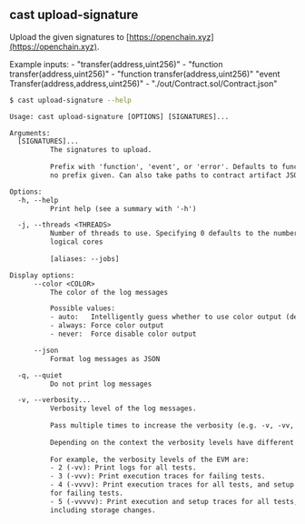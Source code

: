 ## cast upload-signature

Upload the given signatures to [https://openchain.xyz](https://openchain.xyz).

Example inputs: - "transfer(address,uint256)" - "function
transfer(address,uint256)" - "function transfer(address,uint256)" "event
Transfer(address,address,uint256)" - "./out/Contract.sol/Contract.json"

```bash
$ cast upload-signature --help
```

```txt
Usage: cast upload-signature [OPTIONS] [SIGNATURES]...

Arguments:
  [SIGNATURES]...
          The signatures to upload.
          
          Prefix with 'function', 'event', or 'error'. Defaults to function if
          no prefix given. Can also take paths to contract artifact JSON.

Options:
  -h, --help
          Print help (see a summary with '-h')

  -j, --threads <THREADS>
          Number of threads to use. Specifying 0 defaults to the number of
          logical cores
          
          [aliases: --jobs]

Display options:
      --color <COLOR>
          The color of the log messages

          Possible values:
          - auto:   Intelligently guess whether to use color output (default)
          - always: Force color output
          - never:  Force disable color output

      --json
          Format log messages as JSON

  -q, --quiet
          Do not print log messages

  -v, --verbosity...
          Verbosity level of the log messages.
          
          Pass multiple times to increase the verbosity (e.g. -v, -vv, -vvv).
          
          Depending on the context the verbosity levels have different meanings.
          
          For example, the verbosity levels of the EVM are:
          - 2 (-vv): Print logs for all tests.
          - 3 (-vvv): Print execution traces for failing tests.
          - 4 (-vvvv): Print execution traces for all tests, and setup traces
          for failing tests.
          - 5 (-vvvvv): Print execution and setup traces for all tests,
          including storage changes.
```